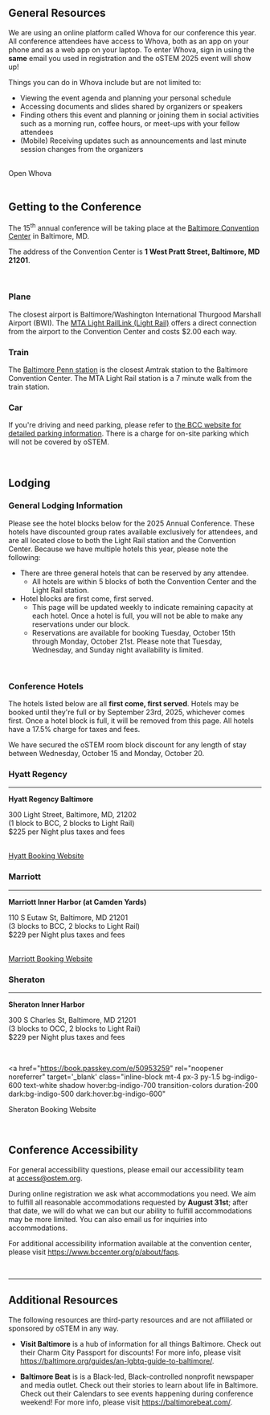 
<SiteLayout title="Attendee Resources" accent="nav-green">
<div className="text-nav-green font-bold">

## General Resources

</div>

We are using an online platform called Whova for our conference this year. All conference attendees have access to Whova, both as an app on your phone and as a web app on your laptop. To enter Whova, sign in using the **same** email you used in registration and the oSTEM 2025 event will show up!

Things you can do in Whova include but are not limited to:
- Viewing the event agenda and planning your personal schedule
- Accessing documents and slides shared by organizers or speakers
- Finding others this event and planning or joining them in social activities such as a morning run, coffee hours, or meet-ups with your fellow attendees
- (Mobile) Receiving updates such as announcements and  last minute session changes from the organizers

<br/>
<div className="text-l flex justify-center p-2">
    <CTAButton onClick="https://whova.com/portal/wEd@0WUr3YKxrkQZXwQ71Y@8-gMN99hZpaMvJetEh-k=" backgroundColor="bright-peach">
      Open Whova
    </CTAButton>
</div>

<br/>



<div className="text-nav-green font-bold">

## Getting to the Conference

</div>

The 15<sup>th</sup> annual conference will be taking place at the <a href='https://www.bccenter.org/' target='_blank'>Baltimore Convention Center</a> in Baltimore, MD.

The address of the Convention Center is <b>1 West Pratt Street, Baltimore, MD 21201</b>.

<br/>

<div className='flex flex-col md:flex-row gap-x-4'>
<div className='w-full'>
<h3 className='text-green-900 dark:text-green-100'><FontAwesomeIcon icon={faPlane} className={"social-icon"} fixedWidth /> Plane</h3>

The closest airport is Baltimore/Washington International Thurgood Marshall Airport (BWI). The [MTA  Light RailLink (Light Rail)](https://www.mta.maryland.gov/schedule/lightrail) offers a direct connection from the airport to the Convention Center and costs $2.00 each way.
</div>
<div className='w-full'>
<h3 className='text-green-900 dark:text-green-100'><FontAwesomeIcon icon={faTrain} className={"social-icon"} fixedWidth /> Train</h3>

The [Baltimore Penn station](https://www.amtrak.com/stations/bal) is the closest Amtrak station to the Baltimore Convention Center. The MTA Light Rail station is a 7 minute walk from the train station.

</div>
<div className='w-full'>
<h3 className='text-green-900 dark:text-green-100'><FontAwesomeIcon icon={faCar} className={"social-icon"} fixedWidth /> Car</h3>

If you're driving and need parking, please refer to [the BCC website for detailed parking information](https://www.bccenter.org/p/attend/directions--parking). There is a charge for on-site parking which will not be covered by oSTEM.
</div>
</div>

<br/>

<div className="text-nav-green font-bold">

## Lodging

</div>

### General Lodging Information

Please see the hotel blocks below for the 2025 Annual Conference. These hotels have discounted group rates available exclusively for attendees, and are all located close to both the Light Rail station and the Convention Center. Because we have multiple hotels this year, please note the following:

- There are three general hotels that can be reserved by any attendee.
  - All hotels are within 5 blocks of both the Convention Center and the Light Rail station.
- Hotel blocks are first come, first served.
  - This page will be updated weekly to indicate remaining capacity at each hotel. Once a hotel is full, you will not be able to make any reservations under our block.
  - Reservations are available for booking Tuesday, October 15th through Monday, October 21st. Please note that Tuesday, Wednesday, and Sunday night availability is limited.

<br/>

### Conference Hotels

The hotels listed below are all **first come, first served**. Hotels may be booked until they're full or by September 23rd, 2025, whichever comes first. Once a hotel block is full, it will be removed from this page. All hotels have a 17.5% charge for taxes and fees.

<BannerMessage icon={faInfo} type='info' closeButton={false}>
  We have secured the oSTEM room block discount for any length of stay between Wednesday, October 15 and Monday, October 20.
</BannerMessage>

<div className='flex flex-col md:flex-row gap-x-4'>
<div className='w-full'>
<h3>Hyatt Regency</h3>
<hr className='border-red-400 border-b-2 rounded'/>

**Hyatt Regency Baltimore**

<p><span className='text-red-800 dark:text-red-200'>300 Light Street,
Baltimore, MD, 21202</span>
<br/>(1 block to BCC, 2 blocks to Light Rail)
<br/>$225 per Night plus taxes and fees</p>

<!-- <span className='text-red-800 dark:text-red-200'><b>Booking Link Coming Soon</b>!</span>
<p target='_blank' className='border-gray-400 text-gray-800 dark:text-gray-200 border-2 px-2 pt-0.5 pb-1 mt-4 inline-block'>
  Coming Soon!
</p> -->
<br/>
<a href=" https://www.hyatt.com/en-US/group-booking/BWIRB/G-OSTE" rel="noopener noreferrer" target='_blank' 
class="inline-block mt-4 px-3 py-1.5 bg-red-600 text-white shadow hover:bg-red-700 transition-colors duration-200 dark:bg-red-500 dark:hover:bg-red-600"
>
  Hyatt Booking Website
</a>



</div>
<div className='w-full'>
<h3>Marriott</h3>
<hr className='border-pink-400 border-b-2 rounded'/>

**Marriott Inner Harbor (at Camden Yards)**

<p><span className='text-pink-800 dark:text-pink-200'>110 S Eutaw St, Baltimore, MD 21201</span>
<br/>(3 blocks to BCC, 2 blocks to Light Rail)
<br/>$229 per Night plus taxes and fees</p>

<br/>
<a href="https://book.passkey.com/e/51033492" rel="noopener noreferrer" target='_blank' 
class="inline-block mt-4 px-3 py-1.5 bg-pink-600 text-white shadow hover:bg-pink-800 transition-colors duration-200 dark:bg-pink-800 dark:hover:bg-pink-600"
>
  Marriott Booking Website
</a>

</div>
<div className='w-full'>
<h3>Sheraton</h3>
<hr className='border-indigo-400 border-b-2 rounded'/>

**Sheraton Inner Harbor**

<p><span className='text-indigo-800 dark:text-indigo-200'>300 S Charles St, Baltimore, MD 21201</span>
<br/>(3 blocks to OCC, 2 blocks to Light Rail)
<br/>$229 per Night plus taxes and fees</p>


<!-- <span className='text-red-800 dark:text-red-200'><b>Booking Link Coming Soon</b>!</span> -->
<br/>


<a href="https://book.passkey.com/e/50953259" rel="noopener noreferrer" target='_blank' 
class="inline-block mt-4 px-3 py-1.5 bg-indigo-600 text-white shadow hover:bg-indigo-700 transition-colors duration-200 dark:bg-indigo-500 dark:hover:bg-indigo-600"
>
  Sheraton Booking Website
</a>

</div>
</div>

<br/>

<div className="text-nav-green font-bold">

## Conference Accessibility

</div>
For general accessibility questions, please email our accessibility team at <a href="mailto:access@ostem.org">access@ostem.org</a>.

During online registration we ask what accommodations you need. We aim to fulfill all reasonable accommodations requested by **August 31st**; after that date, we will do what we can but our ability to fulfill accommodations may be more limited. You can also email us for inquiries into accommodations.

For additional accessibility information available at the convention center, please visit https://www.bccenter.org/p/about/faqs.

<br/>

---

<div className="text-nav-green font-bold">

## Additional Resources

</div>

The following resources are third-party resources and are not affiliated or sponsored by oSTEM in any way.

- **Visit Baltimore** is a hub of information for all things Baltimore. Check out their Charm City Passport for discounts!  For more info, please visit https://baltimore.org/guides/an-lgbtq-guide-to-baltimore/.

- **Baltimore Beat** is is a Black-led, Black-controlled nonprofit newspaper and media outlet. Check out their stories to learn about life in Baltimore.  Check out their Calendars to see events happening during conference weekend! For more info, please visit https://baltimorebeat.com/.


<br/>
</SiteLayout>
